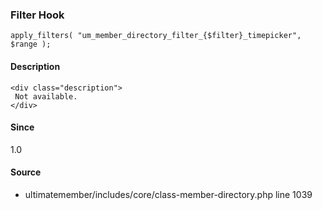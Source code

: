 
### Filter Hook    
    
```
apply_filters( "um_member_directory_filter_{$filter}_timepicker", $range );
```

#### Description
    <div class="description">
     Not available.
    </div>

#### Since
<div class="description">
1.0
</div>

#### Source
  - <Link href="/developer/files/includes-core-class-member-directory#source-view.1039">ultimatemember/includes/core/class-member-directory.php</Link> <Link href="/developer/files/includes-core-class-member-directory#source-view.1039">line 1039</Link>

